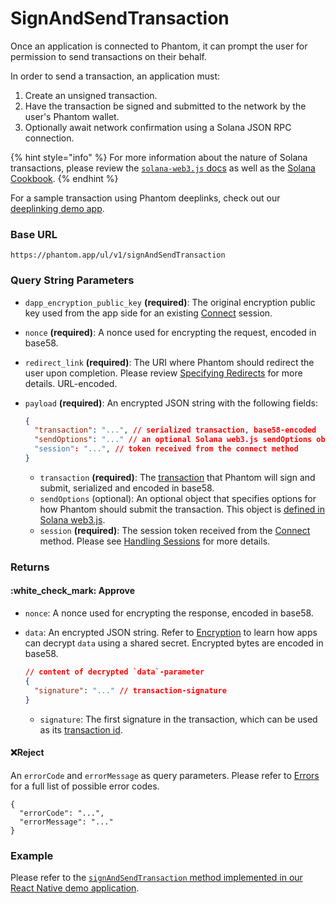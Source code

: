 # SignAndSendTransaction

Once an application is connected to Phantom, it can prompt the user for permission to send transactions on their behalf.

In order to send a transaction, an application must:

1. Create an unsigned transaction.
2. Have the transaction be signed and submitted to the network by the user's Phantom wallet.
3. Optionally await network confirmation using a Solana JSON RPC connection.

{% hint style="info" %}
For more information about the nature of Solana transactions, please review the [`solana-web3.js` docs](https://solana-labs.github.io/solana-web3.js/) as well as the [Solana Cookbook](https://solanacookbook.com/core-concepts/transactions.html#transactions).
{% endhint %}

For a sample transaction using Phantom deeplinks, check out our [deeplinking demo app](/../resources/sandbox.md#deeplinking-demo-app).

### Base URL

```
https://phantom.app/ul/v1/signAndSendTransaction
```

### Query String Parameters

* `dapp_encryption_public_key` **(required)**: The original encryption public key used from the app side for an existing [Connect](connect) session.
* `nonce` **(required)**: A nonce used for encrypting the request, encoded in base58.
* `redirect_link` **(required)**: The URI where Phantom should redirect the user upon completion. Please review [Specifying Redirects](/specifying-redirects) for more details. URL-encoded.
* `payload` **(required)**: An encrypted JSON string with the following fields:

  ```json
  {
    "transaction": "...", // serialized transaction, base58-encoded
    "sendOptions": "..." // an optional Solana web3.js sendOptions object
    "session": "...", // token received from the connect method
  }
  ```

  * `transaction` **(required)**: The [transaction](https://solana-labs.github.io/solana-web3.js/classes/Transaction.html) that Phantom will sign and submit, serialized and encoded in base58.
  * `sendOptions` (optional): An optional object that specifies options for how Phantom should submit the transaction. This object is [defined in Solana web3.js](https://solana-labs.github.io/solana-web3.js/modules.html#SendOptions).
  * `session` **(required)**: The session token received from the [Connect](connect) method. Please see [Handling Sessions](/handling-sessions) for more details.

### Returns

#### :white\_check\_mark: Approve

* `nonce`: A nonce used for encrypting the response, encoded in base58.
* `data`: An encrypted JSON string. Refer to [Encryption](/encryption) to learn how apps can decrypt `data` using a shared secret. Encrypted bytes are encoded in base58.

  ```json
  // content of decrypted `data`-parameter
  {
    "signature": "..." // transaction-signature
  }
  ```

  * `signature`: The first signature in the transaction, which can be used as its [transaction id](https://docs.solana.com/terminology#transaction-id).

#### :x:Reject

An `errorCode` and `errorMessage` as query parameters. Please refer to [Errors](/../getting-started-with-solana/errors) for a full list of possible error codes.

```
{
  "errorCode": "...",
  "errorMessage": "..."
}
```

### Example

Please refer to the [`signAndSendTransaction` method implemented in our React Native demo application](https://github.com/phantom-labs/deep-link-demo-app/blob/20f19f2154e98699f0d5a6b28bc4bb3d5acbcefd/App.tsx#L204).
